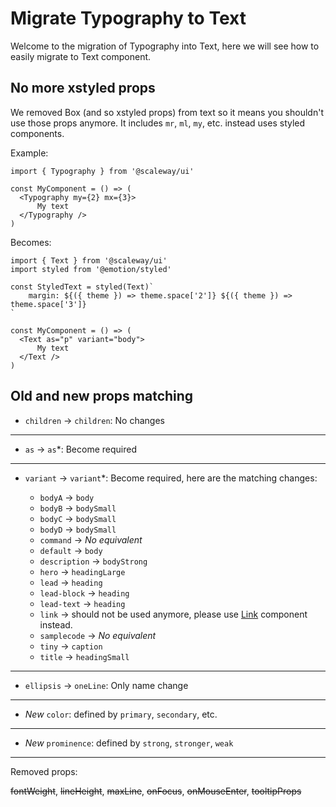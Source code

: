 
<Meta title="Migrations/Typography to Text"/>

# Migrate Typography to Text

Welcome to the migration of Typography into Text, here we will see how to easily migrate to Text component.

## No more xstyled props

We removed Box (and so xstyled props) from text so it means you shouldn't use those props anymore. It includes `mr`, `ml`, `my`, etc. instead uses styled components.

Example:

```tsx
import { Typography } from '@scaleway/ui'

const MyComponent = () => (
  <Typography my={2} mx={3}>
      My text
  </Typography />
)
```

Becomes:

```tsx
import { Text } from '@scaleway/ui'
import styled from '@emotion/styled'

const StyledText = styled(Text)`
    margin: ${({ theme }) => theme.space['2']} ${({ theme }) => theme.space['3']}
`

const MyComponent = () => (
  <Text as="p" variant="body">
      My text
  </Text />
)
```

## Old and new props matching

- `children` &rarr; `children`: No changes

---

- `as` &rarr; `as`*: Become required

---

- `variant` &rarr; `variant`*: Become required, here are the matching changes:

  - `bodyA` &rarr; `body`
  - `bodyB` &rarr; `bodySmall`
  - `bodyC` &rarr; `bodySmall`
  - `bodyD` &rarr; `bodySmall`
  - `command` &rarr; *No equivalent*
  - `default` &rarr; `body`
  - `description` &rarr; `bodyStrong`
  - `hero` &rarr; `headingLarge`
  - `lead` &rarr; `heading`
  - `lead-block` &rarr; `heading`
  - `lead-text` &rarr; `heading`
  - `link` &rarr; should not be used anymore, please use [Link](/docs/components-foundation-link--default) component instead.
  - `samplecode` &rarr; *No equivalent*
  - `tiny` &rarr; `caption`
  - `title` &rarr; `headingSmall`

---

- `ellipsis` &rarr; `oneLine`: Only name change

---

- *New* `color`: defined by `primary`, `secondary`, etc.

---

- *New* `prominence`: defined by `strong`, `stronger`, `weak`

---

Removed props:

<del>fontWeight</del>, <del>lineHeight</del>, <del>maxLine</del>, <del>onFocus</del>, <del>onMouseEnter</del>, <del>tooltipProps</del>


